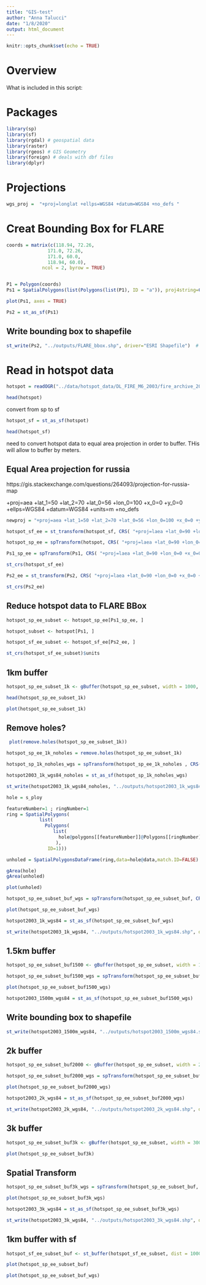 ```yaml
---
title: "GIS-test"
author: "Anna Talucci"
date: "1/8/2020"
output: html_document
---
```


```r
knitr::opts_chunk$set(echo = TRUE)
```

# Overview

What is included in this script:

# Packages

```r
library(sp)
library(sf)
library(rgdal) # geospatial data
library(raster)
library(rgeos) # GIS Geometry
library(foreign) # deals with dbf files
library(dplyr)
```

# Projections
```r
wgs_proj =  "+proj=longlat +ellps=WGS84 +datum=WGS84 +no_defs "

```


# Creat Bounding Box for FLARE

```r


coords = matrix(c(118.94, 72.26,
               171.0, 72.26,
               171.0, 60.0, 
               118.94, 60.0), 
             ncol = 2, byrow = TRUE)


P1 = Polygon(coords)
Ps1 = SpatialPolygons(list(Polygons(list(P1), ID = "a")), proj4string=CRS("+proj=longlat +ellps=WGS84 +datum=WGS84 +no_defs"))
```

```r
plot(Ps1, axes = TRUE)
```
```r
Ps2 = st_as_sf(Ps1) 
```

## Write bounding box to shapefile

```r
st_write(Ps2, "../outputs/FLARE_bbox.shp", driver="ESRI Shapefile")  # create to a shapefile 

```

# Read in hotspot data

```r
hotspot = readOGR("../data/hotspot_data/DL_FIRE_M6_2003/fire_archive_2003.shp", "fire_archive_2003") 
```


```r
head(hotspot)
```

convert from sp to sf

```r
hotspot_sf = st_as_sf(hotspot) 
```

```r
head(hotspot_sf)
```


need to convert hotspot data to equal area projection in order to buffer. THis will allow to buffer by meters.


## Equal Area projection for russia
https://gis.stackexchange.com/questions/264093/projection-for-russia-map

+proj=aea +lat_1=50 +lat_2=70 +lat_0=56 +lon_0=100 +x_0=0 +y_0=0 +ellps=WGS84 +datum=WGS84 +units=m +no_defs 



```r
newproj = "+proj=aea +lat_1=50 +lat_2=70 +lat_0=56 +lon_0=100 +x_0=0 +y_0=0 +ellps=WGS84 +datum=WGS84 +units=m +no_defs "
```

```r
hotspot_sf_ee = st_transform(hotspot_sf, CRS( "+proj=laea +lat_0=90 +lon_0=0 +x_0=0 +y_0=0 +ellps=WGS84 +towgs84=0,0,0,0,0,0,0 +units=m +no_defs"))
```

```r
hotspot_sp_ee = spTransform(hotspot, CRS( "+proj=laea +lat_0=90 +lon_0=0 +x_0=0 +y_0=0 +ellps=WGS84 +towgs84=0,0,0,0,0,0,0 +units=m +no_defs"))
```

```r
Ps1_sp_ee = spTransform(Ps1, CRS( "+proj=laea +lat_0=90 +lon_0=0 +x_0=0 +y_0=0 +ellps=WGS84 +towgs84=0,0,0,0,0,0,0 +units=m +no_defs"))
```

```r
st_crs(hotspot_sf_ee)
```

```r
Ps2_ee = st_transform(Ps2, CRS( "+proj=laea +lat_0=90 +lon_0=0 +x_0=0 +y_0=0 +ellps=WGS84 +towgs84=0,0,0,0,0,0,0 +units=m +no_defs"))
```

```r
st_crs(Ps2_ee)
```



## Reduce hotspot data to FLARE  BBox


```r
hotspot_sp_ee_subset <- hotspot_sp_ee[Ps1_sp_ee, ]
```

```r
hotspot_subset <- hotspot[Ps1, ]
```

```r
hotspot_sf_ee_subset <- hotspot_sf_ee[Ps2_ee, ]
```


```r
st_crs(hotspot_sf_ee_subset)$units
```

## 1km buffer
```r
hotspot_sp_ee_subset_1k <- gBuffer(hotspot_sp_ee_subset, width = 1000, capStyle="ROUND", joinStyle="ROUND")
```

```r
head(hotspot_sp_ee_subset_1k)
```

```r
plot(hotspot_sp_ee_subset_1k)
```

## Remove holes?
```r
 plot(remove.holes(hotspot_sp_ee_subset_1k))
```

```r
hotspot_sp_ee_1k_noholes = remove.holes(hotspot_sp_ee_subset_1k)
```

```r
hotspot_sp_1k_noholes_wgs = spTransform(hotspot_sp_ee_1k_noholes , CRS( "+proj=longlat +ellps=WGS84 +datum=WGS84 +no_defs "))
```

```r
hotspot2003_1k_wgs84_noholes = st_as_sf(hotspot_sp_1k_noholes_wgs) 
```


```r
st_write(hotspot2003_1k_wgs84_noholes, "../outputs/hotspot2003_1k_wgs84_noholes.shp", driver="ESRI Shapefile")  # create to a shapefile 

```


#########################
```r
hole = s_ploy
```

```r
featureNumber=1 ; ringNumber=1
ring = SpatialPolygons(
            list(
              Polygons(
                 list(
                   hole@polygons[[featureNumber]]@Polygons[[ringNumber]]
                  ),
               ID=1)))
```

```r
unholed = SpatialPolygonsDataFrame(ring,data=hole@data,match.ID=FALSE)
```

```r
gArea(hole)
gArea(unholed)
```


```r
plot(unholed)
```

```r
hotspot_sp_ee_subset_buf_wgs = spTransform(hotspot_sp_ee_subset_buf, CRS( "+proj=longlat +ellps=WGS84 +datum=WGS84 +no_defs "))
```

```r
plot(hotspot_sp_ee_subset_buf_wgs)
```


```r
hotspot2003_1k_wgs84 = st_as_sf(hotspot_sp_ee_subset_buf_wgs) 
```


```r
st_write(hotspot2003_1k_wgs84, "../outputs/hotspot2003_1k_wgs84.shp", driver="ESRI Shapefile")  # create to a shapefile 

```

## 1.5km buffer

```r
hotspot_sp_ee_subset_buf1500 <- gBuffer(hotspot_sp_ee_subset, width = 1500, capStyle="ROUND", joinStyle="ROUND")
```

```r
hotspot_sp_ee_subset_buf1500_wgs = spTransform(hotspot_sp_ee_subset_buf, CRS( wgs_proj))
```

```r
plot(hotspot_sp_ee_subset_buf1500_wgs)
```

```r
hotspot2003_1500m_wgs84 = st_as_sf(hotspot_sp_ee_subset_buf1500_wgs) 
```

## Write bounding box to shapefile
```r
st_write(hotspot2003_1500m_wgs84, "../outputs/hotspot2003_1500m_wgs84.shp", driver="ESRI Shapefile")  # create to a shapefile 

```

## 2k buffer 

```r
hotspot_sp_ee_subset_buf2000 <- gBuffer(hotspot_sp_ee_subset, width = 2000, capStyle="ROUND", joinStyle="ROUND")
```

```r
hotspot_sp_ee_subset_buf2000_wgs = spTransform(hotspot_sp_ee_subset_buf, CRS( wgs_proj))
```

```r
plot(hotspot_sp_ee_subset_buf2000_wgs)
```

```r
hotspot2003_2k_wgs84 = st_as_sf(hotspot_sp_ee_subset_buf2000_wgs) 
```

```r
st_write(hotspot2003_2k_wgs84, "../outputs/hotspot2003_2k_wgs84.shp", driver="ESRI Shapefile")  # create to a shapefile 

```


## 3k buffer 

```r
hotspot_sp_ee_subset_buf3k <- gBuffer(hotspot_sp_ee_subset, width = 3000, capStyle="ROUND", joinStyle="ROUND")
```


```r
plot(hotspot_sp_ee_subset_buf3k)
```



## Spatial Transform
```r
hotspot_sp_ee_subset_buf3k_wgs = spTransform(hotspot_sp_ee_subset_buf, CRS( wgs_proj))
```

```r
plot(hotspot_sp_ee_subset_buf3k_wgs)
```

```r
hotspot2003_3k_wgs84 = st_as_sf(hotspot_sp_ee_subset_buf3k_wgs) 
```


```r
st_write(hotspot2003_3k_wgs84, "../outputs/hotspot2003_3k_wgs84.shp", driver="ESRI Shapefile")  # create to a shapefile 

```


## 1km buffer with sf
```r
hotspot_sf_ee_subset_buf <- st_buffer(hotspot_sf_ee_subset, dist = 1000, endCapStyle="ROUND", joinStyle="ROUND")
```

```r
plot(hotspot_sp_ee_subset_buf)
```


```r
plot(hotspot_sp_ee_subset_buf_wgs)
```






